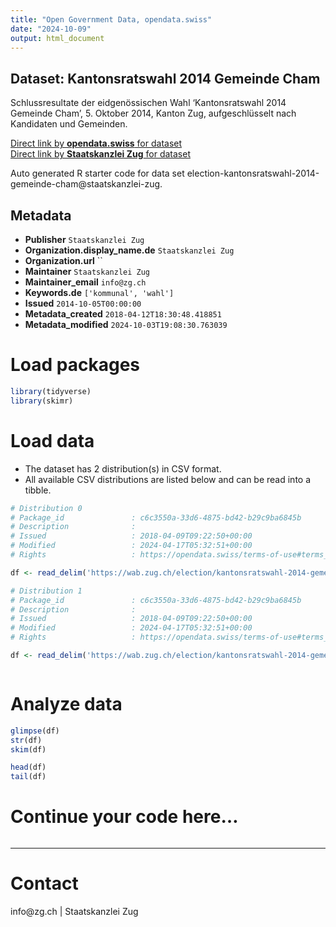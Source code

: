 ```yaml
---
title: "Open Government Data, opendata.swiss"
date: "2024-10-09"
output: html_document
---
```


## Dataset: Kantonsratswahl 2014 Gemeinde Cham

Schlussresultate der eidgenössischen Wahl 'Kantonsratswahl 2014 Gemeinde Cham', 5. Oktober 2014, Kanton Zug, aufgeschlüsselt nach Kandidaten und Gemeinden.

[Direct link by **opendata.swiss** for dataset](https://opendata.swiss/de/dataset/kantonsratswahl-2014-gemeinde-cham)<br>
[Direct link by **Staatskanzlei Zug** for dataset](https://wab.zug.ch/election/kantonsratswahl-2014-gemeinde-cham/data)

Auto generated R starter code for data set election-kantonsratswahl-2014-gemeinde-cham@staatskanzlei-zug.

## Metadata

- **Publisher** `Staatskanzlei Zug`
- **Organization.display_name.de** `Staatskanzlei Zug`
- **Organization.url** ``
- **Maintainer** `Staatskanzlei Zug`
- **Maintainer_email** `info@zg.ch`
- **Keywords.de** `['kommunal', 'wahl']`
- **Issued** `2014-10-05T00:00:00`
- **Metadata_created** `2018-04-12T18:30:48.418851`
- **Metadata_modified** `2024-10-03T19:08:30.763039`


# Load packages

```r

library(tidyverse)
library(skimr)

```

# Load data

-   The dataset has 2 distribution(s) in CSV format.
-   All available CSV distributions are listed below and can be read into a tibble.

```r

# Distribution 0
# Package_id               : c6c3550a-33d6-4875-bd42-b29c9ba6845b
# Description              : 
# Issued                   : 2018-04-09T09:22:50+00:00
# Modified                 : 2024-04-17T05:32:51+00:00
# Rights                   : https://opendata.swiss/terms-of-use#terms_by

df <- read_delim('https://wab.zug.ch/election/kantonsratswahl-2014-gemeinde-cham/data-csv')

# Distribution 1
# Package_id               : c6c3550a-33d6-4875-bd42-b29c9ba6845b
# Description              : 
# Issued                   : 2018-04-09T09:22:50+00:00
# Modified                 : 2024-04-17T05:32:51+00:00
# Rights                   : https://opendata.swiss/terms-of-use#terms_by

df <- read_delim('https://wab.zug.ch/election/kantonsratswahl-2014-gemeinde-cham/data-parties-csv')



```

# Analyze data

```r

glimpse(df)
str(df)
skim(df)

head(df)
tail(df)

```

# Continue your code here...

```r

```

------------------------------------------------------------------------

# Contact

info@zg.ch | Staatskanzlei Zug
